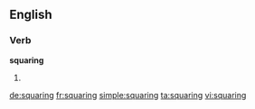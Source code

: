 ==English==

===Verb===
'''squaring'''

# {{present participle of|square}}

[[de:squaring]]
[[fr:squaring]]
[[simple:squaring]]
[[ta:squaring]]
[[vi:squaring]]